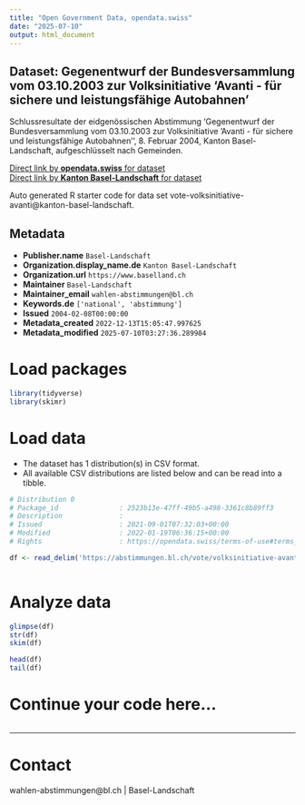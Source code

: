 ```yaml
---
title: "Open Government Data, opendata.swiss"
date: "2025-07-10"
output: html_document
---
```


## Dataset: Gegenentwurf der Bundesversammlung vom 03.10.2003 zur Volksinitiative 'Avanti - für sichere und leistungsfähige Autobahnen'

Schlussresultate der eidgenössischen Abstimmung 'Gegenentwurf der Bundesversammlung vom 03.10.2003 zur Volksinitiative 'Avanti - für sichere und leistungsfähige Autobahnen'', 8. Februar 2004, Kanton Basel-Landschaft, aufgeschlüsselt nach Gemeinden.

[Direct link by **opendata.swiss** for dataset](https://opendata.swiss/de/dataset/gegenentwurf-der-bundesversammlung-vom-03-10-2003-zur-volksinitiative-avanti-fur-sichere-und-le)<br>
[Direct link by **Kanton Basel-Landschaft** for dataset](https://abstimmungen.bl.ch/vote/volksinitiative-avanti/data)

Auto generated R starter code for data set vote-volksinitiative-avanti@kanton-basel-landschaft.

## Metadata

- **Publisher.name** `Basel-Landschaft`
- **Organization.display_name.de** `Kanton Basel-Landschaft`
- **Organization.url** `https://www.baselland.ch`
- **Maintainer** `Basel-Landschaft`
- **Maintainer_email** `wahlen-abstimmungen@bl.ch`
- **Keywords.de** `['national', 'abstimmung']`
- **Issued** `2004-02-08T00:00:00`
- **Metadata_created** `2022-12-13T15:05:47.997625`
- **Metadata_modified** `2025-07-10T03:27:36.289984`


# Load packages

```r

library(tidyverse)
library(skimr)

```

# Load data

-   The dataset has 1 distribution(s) in CSV format.
-   All available CSV distributions are listed below and can be read into a tibble.

```r

# Distribution 0
# Package_id               : 2523b13e-47ff-49b5-a498-3361c8b89ff3
# Description              : 
# Issued                   : 2021-09-01T07:32:03+00:00
# Modified                 : 2022-01-19T06:36:15+00:00
# Rights                   : https://opendata.swiss/terms-of-use#terms_by

df <- read_delim('https://abstimmungen.bl.ch/vote/volksinitiative-avanti/data-csv')



```

# Analyze data

```r

glimpse(df)
str(df)
skim(df)

head(df)
tail(df)

```

# Continue your code here...

```r

```

------------------------------------------------------------------------

# Contact

wahlen-abstimmungen@bl.ch | Basel-Landschaft
